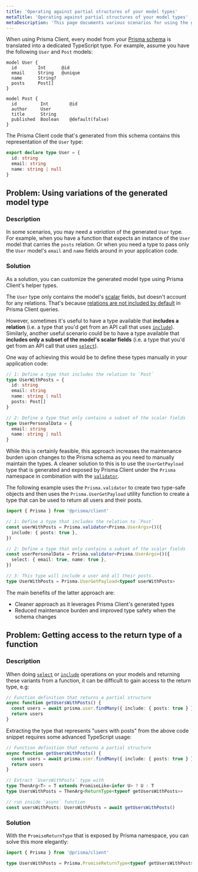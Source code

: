```yaml
---
title: 'Operating against partial structures of your model types'
metaTitle: 'Operating against partial structures of your model types'
metaDescription: 'This page documents various scenarios for using the generated types from the Prisma namespace'
---
```


<TopBlock>

When using Prisma Client, every model from your [Prisma schema](../../prisma-schema) is translated into a dedicated TypeScript type. For example, assume you have the following `User` and `Post` models:

```prisma
model User {
  id        Int      @id
  email     String   @unique
  name      String?
  posts     Post[]
}

model Post {
  id         Int        @id
  author     User
  title      String
  published  Boolean    @default(false)
}
```

The Prisma Client code that's generated from this schema contains this representation of the `User` type:

```ts
export declare type User = {
  id: string
  email: string
  name: string | null
}
```

</TopBlock>

## Problem: Using variations of the generated model type

### Description

In some scenarios, you may need a _variation_ of the generated `User` type. For example, when you have a function that expects an instance of the `User` model that carries the `posts` relation. Or when you need a type to pass only the `User` model's `email` and `name` fields around in your application code.

### Solution

As a solution, you can customize the generated model type using Prisma Client's helper types.

The `User` type only contains the model's [scalar](../../prisma-schema/data-model#scalar-fields) fields, but doesn't account for any relations. That's because [relations are not included by default](../select-fields#the-default-selection-set) in Prisma Client queries.

However, sometimes it's useful to have a type available that **includes a relation** (i.e. a type that you'd get from an API call that uses [`include`](../select-fields#include-relations-and-select-relation-fields)). Similarly, another useful scenario could be to have a type available that **includes only a subset of the model's scalar fields** (i.e. a type that you'd get from an API call that uses [`select`](../select-fields#select-specific-fields)).

One way of achieving this would be to define these types manually in your application code:

```ts
// 1: Define a type that includes the relation to `Post`
type UserWithPosts = {
  id: string
  email: string
  name: string | null
  posts: Post[]
}

// 2: Define a type that only contains a subset of the scalar fields
type UserPersonalData = {
  email: string
  name: string | null
}
```

While this is certainly feasible, this approach increases the maintenance burden upon changes to the Prisma schema as you need to manually maintain the types. A cleaner solution to this is to use the `UserGetPayload` type that is generated and exposed by Prisma Client under the `Prisma` namespace in combination with the [`validator`](prisma-validator).

The following example uses the `Prisma.validator` to create two type-safe objects and then uses the `Prisma.UserGetPayload` utility function to create a type that can be used to return all users and their posts.

```ts
import { Prisma } from '@prisma/client'

// 1: Define a type that includes the relation to `Post`
const userWithPosts = Prisma.validator<Prisma.UserArgs>()({
  include: { posts: true },
})

// 2: Define a type that only contains a subset of the scalar fields
const userPersonalData = Prisma.validator<Prisma.UserArgs>()({
  select: { email: true, name: true },
})

// 3: This type will include a user and all their posts
type UserWithPosts = Prisma.UserGetPayload<typeof userWithPosts>
```

The main benefits of the latter approach are:

- Cleaner approach as it leverages Prisma Client's generated types
- Reduced maintenance burden and improved type safety when the schema changes

## Problem: Getting access to the return type of a function

### Description

When doing [`select`](../../../../reference/api-reference/prisma-client-reference#select) <span class="api"></span> or [`include`](../../../../reference/api-reference/prisma-client-reference#include) <span class="api"></span>operations on your models and returning these variants from a function, it can be difficult to gain access to the return type, e.g:

```ts
// Function definition that returns a partial structure
async function getUsersWithPosts() {
  const users = await prisma.user.findMany({ include: { posts: true } })
  return users
}
```

Extracting the type that represents "users with posts" from the above code snippet requires some advanced TypeScript usage:

```ts
// Function definition that returns a partial structure
async function getUsersWithPosts() {
  const users = await prisma.user.findMany({ include: { posts: true } })
  return users
}

// Extract `UsersWithPosts` type with
type ThenArg<T> = T extends PromiseLike<infer U> ? U : T
type UsersWithPosts = ThenArg<ReturnType<typeof getUsersWithPosts>>

// run inside `async` function
const usersWithPosts: UsersWithPosts = await getUsersWithPosts()
```

### Solution

With the `PromiseReturnType` that is exposed by Prisma namespace, you can solve this more elegantly:

```ts
import { Prisma } from '@prisma/client'

type UsersWithPosts = Prisma.PromiseReturnType<typeof getUsersWithPosts>
```
